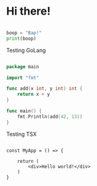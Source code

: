 # Hi there!



```python

boop = "Bap!"
print(boop)

```

Testing GoLang

```go

package main

import "fmt"

func add(x int, y int) int {
	return x + y
}

func main() {
	fmt.Println(add(42, 13))
}
```

Testing TSX


```tsx

const MyApp = () => {

    return (
        <div>Hello world!</div>
    )
}

```
